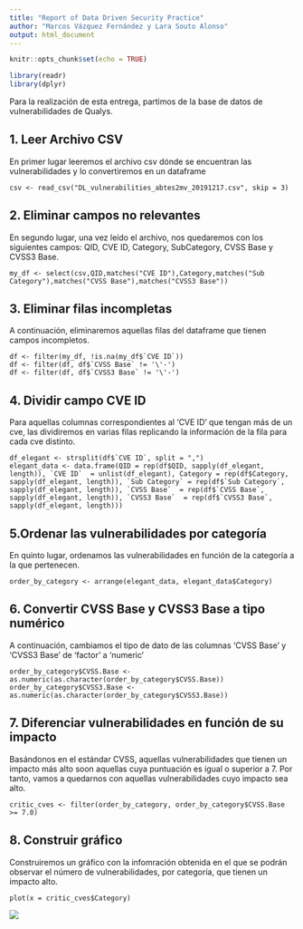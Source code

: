 ```yaml
---
title: "Report of Data Driven Security Practice"
author: "Marcos Vázquez Fernández y Lara Souto Alonso"
output: html_document
---
```


```r
knitr::opts_chunk$set(echo = TRUE)

library(readr)
library(dplyr)
```

Para la realización de esta entrega, partimos de la base de datos de vulnerabilidades de Qualys.

## 1. Leer Archivo CSV
En primer lugar leeremos el archivo csv dónde se encuentran las vulnerabilidades y lo convertiremos en un dataframe

```
csv <- read_csv("DL_vulnerabilities_abtes2mv_20191217.csv", skip = 3)

```

## 2. Eliminar campos no relevantes
En segundo lugar, una vez leído el archivo, nos quedaremos con los siguientes campos: QID, CVE ID, Category, SubCategory, CVSS Base y CVSS3 Base.

```
my_df <- select(csv,QID,matches("CVE ID"),Category,matches("Sub Category"),matches("CVSS Base"),matches("CVSS3 Base"))
```

## 3. Eliminar filas incompletas
A continuación, eliminaremos aquellas filas del dataframe que tienen campos incompletos.

```
df <- filter(my_df, !is.na(my_df$`CVE ID`))
df <- filter(df, df$`CVSS Base` != '\'-')
df <- filter(df, df$`CVSS3 Base` != '\'-')
```

## 4. Dividir campo CVE ID
Para aquellas columnas correspondientes al 'CVE ID' que tengan más de un cve, las dividiremos en varias filas replicando la información de la fila para cada cve distinto.

```
df_elegant <- strsplit(df$`CVE ID`, split = ",")
elegant_data <- data.frame(QID = rep(df$QID, sapply(df_elegant, length)), `CVE ID`  = unlist(df_elegant), Category = rep(df$Category, sapply(df_elegant, length)), `Sub Category` = rep(df$`Sub Category`, sapply(df_elegant, length)), `CVSS Base`  = rep(df$`CVSS Base`, sapply(df_elegant, length)), `CVSS3 Base`  = rep(df$`CVSS3 Base`, sapply(df_elegant, length)))
```

## 5.Ordenar las vulnerabilidades por categoría
En quinto lugar, ordenamos las vulnerabilidades en función de la categoría a la que pertenecen.

```
order_by_category <- arrange(elegant_data, elegant_data$Category)
```

## 6. Convertir CVSS Base y CVSS3 Base a tipo numérico
A continuación, cambiamos el tipo de dato de las columnas 'CVSS Base' y 'CVSS3 Base' de 'factor' a 'numeric'

```
order_by_category$CVSS.Base <- as.numeric(as.character(order_by_category$CVSS.Base))
order_by_category$CVSS3.Base <- as.numeric(as.character(order_by_category$CVSS3.Base))
```

## 7. Diferenciar vulnerabilidades en función de su impacto
Basándonos en el estándar CVSS, aquellas vulnerabilidades que tienen un impacto más alto soon aquellas cuya puntuación es igual o superior a 7. Por tanto, vamos a quedarnos con aquellas vulnerabilidades cuyo impacto sea alto.

```
critic_cves <- filter(order_by_category, order_by_category$CVSS.Base >= 7.0)
```

## 8. Construir gráfico
Construiremos un gráfico con la infomración obtenida en el que se podrán observar el número de vulnerabilidades, por categoría, que tienen un impacto alto.

```
plot(x = critic_cves$Category)
```
![](Rplot.png)